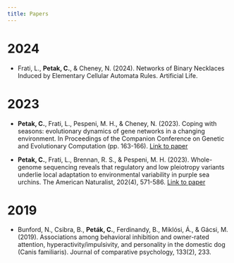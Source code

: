 ```yaml
---
title: Papers
---
```


# 2024

- Frati, L., **Petak, C.**, & Cheney, N. (2024). Networks of Binary Necklaces Induced by Elementary Cellular Automata Rules. Artificial Life.


# 2023

- **Petak, C.**, Frati, L., Pespeni, M. H., & Cheney, N. (2023). Coping with seasons: evolutionary dynamics of gene networks in a changing environment. In Proceedings of the Companion Conference on Genetic and Evolutionary Computation (pp. 163-166).
[Link to paper](https://arxiv.org/abs/2307.01602)

- **Petak, C.**, Frati, L., Brennan, R. S., & Pespeni, M. H. (2023). Whole-genome sequencing reveals that regulatory and low pleiotropy variants underlie local adaptation to environmental variability in purple sea urchins. The American Naturalist, 202(4), 571-586.
[Link to paper](https://www.journals.uchicago.edu/doi/10.1086/726013)

# 2019

- Bunford, N., Csibra, B., **Peták, C.**, Ferdinandy, B., Miklósi, Á., & Gácsi, M. (2019). Associations among behavioral inhibition and owner-rated attention, hyperactivity/impulsivity, and personality in the domestic dog (Canis familiaris). Journal of comparative psychology, 133(2), 233.
